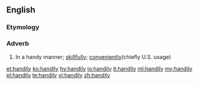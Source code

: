==English==

===Etymology===
{{suffix|handy|ly}}

===Adverb===
{{en-adv}}

# In a handy manner; [[skillfully]]; [[conveniently]](chiefly U.S. usage)

[[et:handily]]
[[ko:handily]]
[[hy:handily]]
[[io:handily]]
[[it:handily]]
[[ml:handily]]
[[my:handily]]
[[pl:handily]]
[[te:handily]]
[[vi:handily]]
[[zh:handily]]